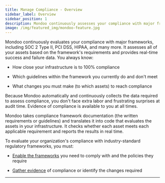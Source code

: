```yaml
---
title: Manage Compliance - Overview
sidebar_label: Overview
sidebar_position: 1
description: Mondoo continuously assesses your compliance with major frameworks
image: /img/featured_img/mondoo-feature.jpg
---
```


Mondoo continuously evaluates your compliance with major frameworks, including SOC 2 Type II, PCI DSS, HIPAA, and many more. It assesses all of your assets based on the framework's requirements and provides real-time success and failure data. You always know:

- How close your infrastructure is to 100% compliance

- Which guidelines within the framework you currently do and don't meet

- What changes you must make (to which assets) to reach compliance

Because Mondoo automatically and continuously collects the data required to assess compliance, you don't face extra labor and frustrating surprises at audit time. Evidence of compliance is available to you at all times.

Mondoo takes compliance framework documentation (the written requirements or guidelines) and translates it into code that evaluates the assets in your infrastructure. It checks whether each asset meets each applicable requirement and reports the results in real time.

To evaluate your organization's compliance with industry-standard regulatory frameworks, you must:

- [Enable the frameworks](/platform/compliance/monitor/frameworks/) you need to comply with and the policies they require

- [Gather evidence](/platform/compliance/monitor/progress/) of compliance or identify the changes required

---
